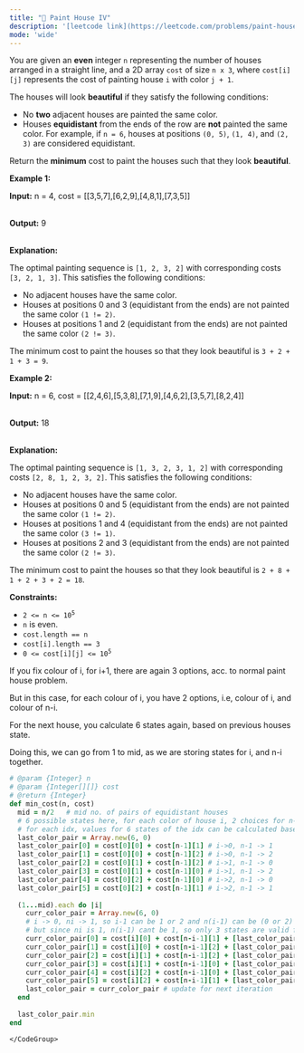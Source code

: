 ```yaml
---
title: "🧀 Paint House IV"
description: '[leetcode link](https://leetcode.com/problems/paint-house-iv/description/)'
mode: 'wide'
---
```

<Tabs>
  <Tab title="Question" icon="circle-question" iconType="regular">
    <Card>
      <p>You are given an <strong>even</strong> integer <code>n</code> representing the number of houses arranged in a straight line, and a 2D array <code>cost</code> of size <code>n x 3</code>, where <code>cost[i][j]</code> represents the cost of painting house <code>i</code> with color <code>j + 1</code>.</p>  <p>The houses will look <strong>beautiful</strong> if they satisfy the following conditions:</p>  <ul>  <li>No <strong>two</strong> adjacent houses are painted the same color.</li>  <li>Houses <strong>equidistant</strong> from the ends of the row are <strong>not</strong> painted the same color. For example, if <code>n = 6</code>, houses at positions <code>(0, 5)</code>, <code>(1, 4)</code>, and <code>(2, 3)</code> are considered equidistant.</li> </ul>  <p>Return the <strong>minimum</strong> cost to paint the houses such that they look <strong>beautiful</strong>.</p>   <p><strong class="example">Example 1:</strong></p>  <div class="example-block"> <p><strong>Input:</strong> <span class="example-io">n = 4, cost = [[3,5,7],[6,2,9],[4,8,1],[7,3,5]]</span></p>  <p><br/> <strong>Output:</strong> <span class="example-io">9</span></p>  <p><br/> <strong>Explanation:</strong></p>  <p>The optimal painting sequence is <code>[1, 2, 3, 2]</code> with corresponding costs <code>[3, 2, 1, 3]</code>. This satisfies the following conditions:</p>  <ul>  <li>No adjacent houses have the same color.</li>  <li>Houses at positions 0 and 3 (equidistant from the ends) are not painted the same color <code>(1 != 2)</code>.</li>  <li>Houses at positions 1 and 2 (equidistant from the ends) are not painted the same color <code>(2 != 3)</code>.</li> </ul>  <p>The minimum cost to paint the houses so that they look beautiful is <code>3 + 2 + 1 + 3 = 9</code>.</p> </div>  <p><strong class="example">Example 2:</strong></p>  <div class="example-block"> <p><strong>Input:</strong> <span class="example-io">n = 6, cost = [[2,4,6],[5,3,8],[7,1,9],[4,6,2],[3,5,7],[8,2,4]]</span></p>  <p><br/> <strong>Output:</strong> <span class="example-io">18</span></p>  <p><br/> <strong>Explanation:</strong></p>  <p>The optimal painting sequence is <code>[1, 3, 2, 3, 1, 2]</code> with corresponding costs <code>[2, 8, 1, 2, 3, 2]</code>. This satisfies the following conditions:</p>  <ul>  <li>No adjacent houses have the same color.</li>  <li>Houses at positions 0 and 5 (equidistant from the ends) are not painted the same color <code>(1 != 2)</code>.</li>  <li>Houses at positions 1 and 4 (equidistant from the ends) are not painted the same color <code>(3 != 1)</code>.</li>  <li>Houses at positions 2 and 3 (equidistant from the ends) are not painted the same color <code>(2 != 3)</code>.</li> </ul>  <p>The minimum cost to paint the houses so that they look beautiful is <code>2 + 8 + 1 + 2 + 3 + 2 = 18</code>.</p> </div>   <p><strong>Constraints:</strong></p>  <ul>  <li><code>2 &lt;= n &lt;= 10<sup>5</sup></code></li>  <li><code>n</code> is even.</li>  <li><code>cost.length == n</code></li>  <li><code>cost[i].length == 3</code></li>  <li><code>0 &lt;= cost[i][j] &lt;= 10<sup>5</sup></code></li> </ul> 
    </Card>
  </Tab>
  <Tab title="Solution" icon="lightbulb" iconType="regular" >
    <Card>
      If you fix colour of i, for i+1, there are again 3 options, acc. to normal paint house problem.

But in this case, for each colour of i, you have 2 options, i.e, colour of i, and colour of n-i. 

For the next house, you calculate 6 states again, based on previous houses state.

Doing this, we can go from 1 to mid, as we are storing states for i, and n-i together.
</Card>
  <Expandable title="code">
    <CodeGroup dropdown>
```ruby title="Paint House IV" lines
# @param {Integer} n
# @param {Integer[][]} cost
# @return {Integer}
def min_cost(n, cost)
  mid = n/2   # mid no. of pairs of equidistant houses
  # 6 possible states here, for each color of house i, 2 choices for n-1-i
  # for each idx, values for 6 states of the idx can be calculated based on previous pairs states
  last_color_pair = Array.new(6, 0)
  last_color_pair[0] = cost[0][0] + cost[n-1][1] # i->0, n-1 -> 1
  last_color_pair[1] = cost[0][0] + cost[n-1][2] # i->0, n-1 -> 2
  last_color_pair[2] = cost[0][1] + cost[n-1][2] # i->1, n-1 -> 0
  last_color_pair[3] = cost[0][1] + cost[n-1][0] # i->1, n-1 -> 2
  last_color_pair[4] = cost[0][2] + cost[n-1][0] # i->2, n-1 -> 0
  last_color_pair[5] = cost[0][2] + cost[n-1][1] # i->2, n-1 -> 1
  
  (1...mid).each do |i|
    curr_color_pair = Array.new(6, 0)
    # i -> 0, ni -> 1, so i-1 can be 1 or 2 and n(i-1) can be (0 or 2) or (0 or 1); 4 possible previous states
    # but since ni is 1, n(i-1) cant be 1, so only 3 states are valid from previous;
    curr_color_pair[0] = cost[i][0] + cost[n-i-1][1] + [last_color_pair[2], last_color_pair[3], last_color_pair[4]].min
    curr_color_pair[1] = cost[i][0] + cost[n-i-1][2] + [last_color_pair[3], last_color_pair[4], last_color_pair[5]].min 
    curr_color_pair[2] = cost[i][1] + cost[n-i-1][2] + [last_color_pair[0], last_color_pair[4], last_color_pair[5]].min
    curr_color_pair[3] = cost[i][1] + cost[n-i-1][0] + [last_color_pair[0], last_color_pair[1], last_color_pair[5]].min
    curr_color_pair[4] = cost[i][2] + cost[n-i-1][0] + [last_color_pair[0], last_color_pair[1], last_color_pair[2]].min
    curr_color_pair[5] = cost[i][2] + cost[n-i-1][1] + [last_color_pair[1], last_color_pair[2], last_color_pair[3]].min
    last_color_pair = curr_color_pair # update for next iteration
  end
  
  last_color_pair.min
end
```
    </CodeGroup>
  </Expandable>
  </Tab>
</Tabs>